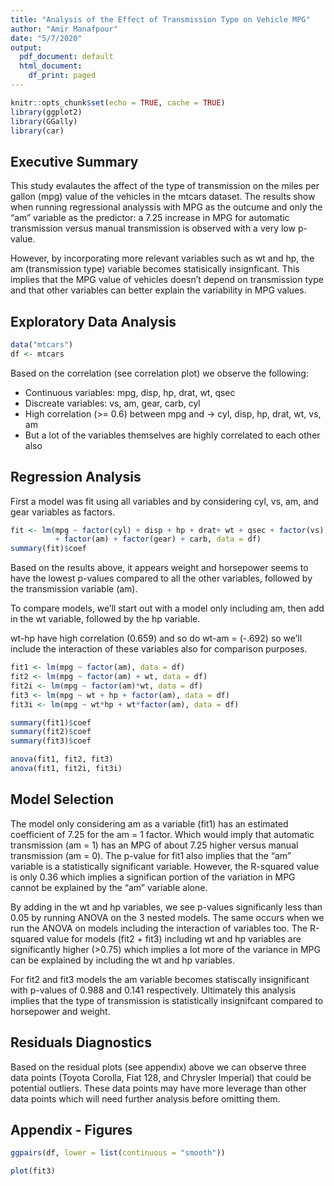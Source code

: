 ```yaml
---
title: "Analysis of the Effect of Transmission Type on Vehicle MPG"
author: "Amir Manafpour"
date: "5/7/2020"
output:
  pdf_document: default
  html_document:
    df_print: paged
---
```


```r
knitr::opts_chunk$set(echo = TRUE, cache = TRUE)
library(ggplot2)
library(GGally)
library(car)
```

## Executive Summary

This study evalautes the affect of the type of transmission on the miles per gallon (mpg) value of the vehicles in the mtcars dataset. The results show when running regressional analyssis with MPG as the outcume and only the "am" variable as the predictor: a 7.25 increase in MPG for automatic transmission versus manual transmission is observed with a very low p-value.

However, by incorporating more relevant variables such as wt and hp, the am (transmission type) variable becomes statisically insignficant. This implies that the MPG value of vehicles doesn't depend on transmission type and that other variables can better explain the variability in MPG values.

## Exploratory Data Analysis

```r
data("mtcars")
df <- mtcars
```

Based on the correlation (see correlation plot) we observe the following:

* Continuous variables: mpg, disp, hp, drat, wt, qsec
* Discreate variables: vs, am, gear, carb, cyl
* High correlation (>= 0.6) between mpg and -> cyl, disp, hp, drat, wt, vs, am
* But a lot of the variables themselves are highly correlated to each other also

## Regression Analysis

First a model was fit using all variables and by considering cyl, vs, am, and gear variables as factors.

```r
fit <- lm(mpg ~ factor(cyl) + disp + hp + drat+ wt + qsec + factor(vs)
          + factor(am) + factor(gear) + carb, data = df)
summary(fit)$coef
```

Based on the results above, it appears weight and horsepower seems to have the lowest p-values compared to all the other variables, followed by the transmission variable (am).

To compare models, we'll start out with a model only including am, then add in the wt variable, followed by the hp variable.

wt-hp have high correlation (0.659) and so do wt-am = (-.692) so we'll include the interaction of these variables also for comparison purposes.

```r
fit1 <- lm(mpg ~ factor(am), data = df)
fit2 <- lm(mpg ~ factor(am) + wt, data = df)
fit2i <- lm(mpg ~ factor(am)*wt, data = df)
fit3 <- lm(mpg ~ wt + hp + factor(am), data = df)
fit3i <- lm(mpg ~ wt*hp + wt*factor(am), data = df)

summary(fit1)$coef
summary(fit2)$coef
summary(fit3)$coef

anova(fit1, fit2, fit3)
anova(fit1, fit2i, fit3i)
```

## Model Selection

The model only considering am as a variable (fit1) has an estimated coefficient of 7.25 for the am = 1 factor. Which would imply that automatic transmission  (am = 1) has an MPG of about 7.25 higher versus manual transmission (am = 0). The p-value for fit1 also implies that the "am" variable is a statistically significant variable. However, the R-squared value is only 0.36 which implies a significan portion of the variation in MPG cannot be explained by the "am" variable alone.

By adding in the wt and hp variables, we see p-values significanly less than 0.05 by running ANOVA on the 3 nested models. The same occurs when we run the ANOVA on models including the interaction of variables too. The R-squared value for models (fit2 + fit3) including wt and hp variables are significantly higher (>0.75) which implies a lot more of the variance in MPG can be explained by including the wt and hp variables.

For fit2 and fit3 models the am variable becomes statiscally insignificant with p-values of 0.988 and 0.141 respectively. Ultimately this analysis implies that the type of transmission is statistically insignifcant compared to horsepower and weight.


## Residuals Diagnostics

Based on the residual plots (see appendix) above we can observe three data points (Toyota Corolla, Fiat 128, and Chrysler Imperial) that could be potential outliers. These data points may have more leverage than other data points which will need further analysis before omitting them.

## Appendix - Figures

```r
ggpairs(df, lower = list(continuous = "smooth"))

plot(fit3)
```